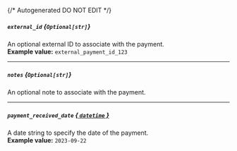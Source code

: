 {/* Autogenerated DO NOT EDIT  */}
##### `external_id` *{`Optional[str]`}*
An optional external ID to associate with the payment.
<br/>
**Example value:** `external_payment_id_123`

---
##### `notes` *{`Optional[str]`}*
An optional note to associate with the payment.

---
##### `payment_received_date` [*{ `datetime` }*](https://docs.python.org/3/library/datetime.html#datetime-objects)
A date string to specify the date of the payment.
<br/>
**Example value:** `2023-09-22`

